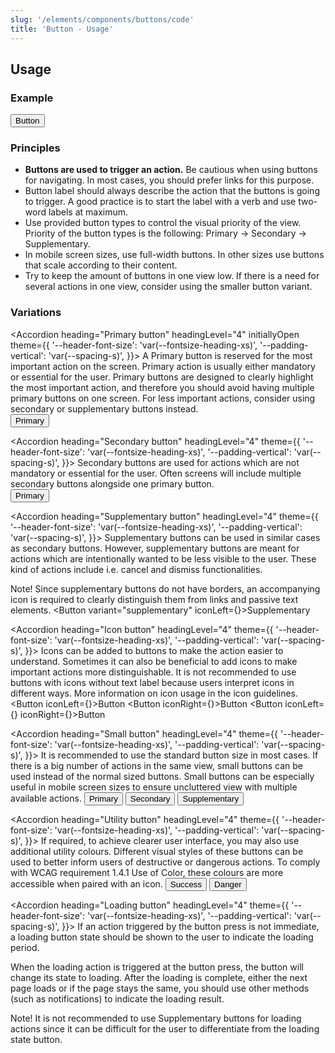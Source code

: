 ```yaml
---
slug: '/elements/components/buttons/code'
title: 'Button - Usage'
---
```



## Usage

### Example
<Button>Button</Button>

### Principles
- <b>Buttons are used to trigger an action.</b> Be cautious when using buttons for navigating. In most cases, you should prefer links for this purpose. 
- Button label should always describe the action that the buttons is going to trigger. A good practice is to start the label with a verb and use two-word labels at maximum.
- Use provided button types to control the visual priority of the view. Priority of the button types is the following: Primary -> Secondary -> Supplementary.
- In mobile screen sizes, use full-width buttons. In other sizes use buttons that scale according to their content.
- Try to keep the amount of buttons in one view low. If there is a need for several actions in one view, consider using the smaller button variant.

### Variations

<Accordion 
  heading="Primary button" 
  headingLevel="4"
  initiallyOpen
  theme={{
    '--header-font-size': 'var(--fontsize-heading-xs)',
    '--padding-vertical': 'var(--spacing-s)',
  }}>
  A Primary button is reserved for the most important action on the screen. Primary action is usually either mandatory or essential for the user. Primary buttons are designed to clearly highlight the most important action, and therefore you should avoid having multiple primary buttons on one screen. For less important actions, consider using secondary or supplementary buttons instead.
  <br />
  <Button>Primary</Button>
</Accordion>

<Accordion 
  heading="Secondary button" 
  headingLevel="4" 
  theme={{
    '--header-font-size': 'var(--fontsize-heading-xs)',
    '--padding-vertical': 'var(--spacing-s)',
  }}>
  Secondary buttons are used for actions which are not mandatory or essential for the user. Often screens will include multiple secondary buttons alongside one primary button.
  <br />
  <Button variant="secondary">Primary</Button>
</Accordion>

<Accordion 
  heading="Supplementary button" 
  headingLevel="4" 
  theme={{
    '--header-font-size': 'var(--fontsize-heading-xs)',
    '--padding-vertical': 'var(--spacing-s)',
  }}>
  Supplementary buttons can be used in similar cases as secondary buttons. However, supplementary buttons are meant for actions which are intentionally wanted to be less visible to the user. These kind of actions include i.e. cancel and dismiss functionalities.

  Note! Since supplementary buttons do not have borders, an accompanying icon is required to clearly distinguish them from links and passive text elements.
  <Button variant="supplementary" iconLeft={<IconTrash />}>Supplementary</Button>
</Accordion>

<Accordion 
  heading="Icon button" 
  headingLevel="4" 
  theme={{
    '--header-font-size': 'var(--fontsize-heading-xs)',
    '--padding-vertical': 'var(--spacing-s)',
  }}>
  Icons can be added to buttons to make the action easier to understand. Sometimes it can also be beneficial to add icons to make important actions more distinguishable. It is not recommended to use buttons with icons without text label because users interpret icons in different ways. More information on icon usage in the icon guidelines.
  <Button iconLeft={<IconShare />}>Button</Button>
  <Button iconRight={<IconAngleRight />}>Button</Button>
  <Button iconLeft={<IconShare />} iconRight={<IconAngleRight />}>Button</Button>
</Accordion>

<Accordion 
  heading="Small button" 
  headingLevel="4" 
  theme={{
    '--header-font-size': 'var(--fontsize-heading-xs)',
    '--padding-vertical': 'var(--spacing-s)',
  }}>
  It is recommended to use the standard button size in most cases. If there is a big number of actions in the same view, small buttons can be used instead of the normal sized buttons. Small buttons can be especially useful in mobile screen sizes to ensure uncluttered view with multiple available actions.
  <Button size="small">Primary</Button>
  <Button variant="secondary" size="small">Secondary</Button>
  <Button variant="supplementary" size="small">Supplementary</Button>
</Accordion>

<Accordion 
  heading="Utility button" 
  headingLevel="4" 
  theme={{
    '--header-font-size': 'var(--fontsize-heading-xs)',
    '--padding-vertical': 'var(--spacing-s)',
  }}>
  If required, to achieve clearer user interface, you may also use additional utility colours. Different visual styles of these buttons can be used to better inform users of destructive or dangerous actions. To comply with WCAG requirement 1.4.1 Use of Color, these colours are more accessible when paired with an icon.
  <Button variant="success">Success</Button>
  <Button variant="danger">Danger</Button>
</Accordion>

<Accordion 
  heading="Loading button" 
  headingLevel="4" 
  theme={{
    '--header-font-size': 'var(--fontsize-heading-xs)',
    '--padding-vertical': 'var(--spacing-s)',
  }}>
  If an action triggered by the button press is not immediate, a loading button state should be shown to the user to indicate the loading period.

  When the loading action is triggered at the button press, the button will change its state to loading. After the loading is complete, either the next page loads or if the page stays the same, you should use other methods (such as notifications) to indicate the loading result.

  Note! It is not recommended to use Supplementary buttons for loading actions since it can be difficult for the user to differentiate from the loading state button.
</Accordion>

